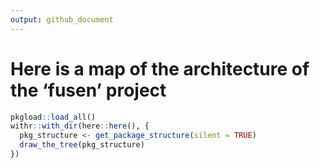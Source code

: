 ```yaml
---
output: github_document
---
```


# Here is a map of the architecture of the 'fusen' project

```r
pkgload::load_all()
withr::with_dir(here::here(), {
  pkg_structure <- get_package_structure(silent = TRUE)
  draw_the_tree(pkg_structure)
})
```
